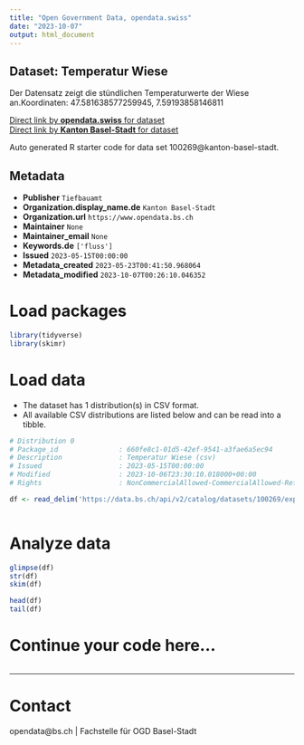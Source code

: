 ```yaml
---
title: "Open Government Data, opendata.swiss"
date: "2023-10-07"
output: html_document
---
```


## Dataset: Temperatur Wiese

Der Datensatz zeigt die stündlichen Temperaturwerte der Wiese an.Koordinaten: 47.581638577259945, 7.59193858146811

[Direct link by **opendata.swiss** for dataset](https://opendata.swiss/de/dataset/temperatur-wiese)<br>
[Direct link by **Kanton Basel-Stadt** for dataset](https://data.bs.ch/explore/dataset/100269/)

Auto generated R starter code for data set 100269@kanton-basel-stadt.

## Metadata

- **Publisher** `Tiefbauamt`
- **Organization.display_name.de** `Kanton Basel-Stadt`
- **Organization.url** `https://www.opendata.bs.ch`
- **Maintainer** `None`
- **Maintainer_email** `None`
- **Keywords.de** `['fluss']`
- **Issued** `2023-05-15T00:00:00`
- **Metadata_created** `2023-05-23T00:41:50.968064`
- **Metadata_modified** `2023-10-07T00:26:10.046352`


# Load packages

```r

library(tidyverse)
library(skimr)

```

# Load data

-   The dataset has 1 distribution(s) in CSV format.
-   All available CSV distributions are listed below and can be read into a tibble.

```r

# Distribution 0
# Package_id               : 660fe8c1-01d5-42ef-9541-a3fae6a5ec94
# Description              : Temperatur Wiese (csv)
# Issued                   : 2023-05-15T00:00:00
# Modified                 : 2023-10-06T23:30:10.018000+00:00
# Rights                   : NonCommercialAllowed-CommercialAllowed-ReferenceRequired

df <- read_delim('https://data.bs.ch/api/v2/catalog/datasets/100269/exports/csv')



```

# Analyze data

```r

glimpse(df)
str(df)
skim(df)

head(df)
tail(df)

```

# Continue your code here...

```r

```

------------------------------------------------------------------------

# Contact

opendata@bs.ch | Fachstelle für OGD Basel-Stadt
